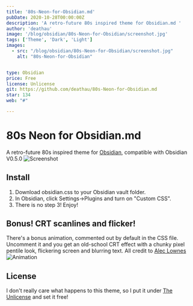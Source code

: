 ```yaml
---
title: '80s-Neon-for-Obsidian.md'
pubDate: 2020-10-28T00:00:00Z
description: 'A retro-future 80s inspired theme for Obsidian.md '
author: 'deathau'
image: '/blog/obsidian/80s-Neon-for-Obsidian/screenshot.jpg'
tags: ['Theme', 'Dark', 'Light']
images:
  - src: "/blog/obsidian/80s-Neon-for-Obsidian/screenshot.jpg"
    alt: "80s-Neon-for-Obsidian"


type: Obsidian
price: Free
license: Unlicense 
git: https://github.com/deathau/80s-Neon-for-Obsidian.md
star: 134
web: "#"

---
```


# 80s Neon for Obsidian.md
A retro-future 80s inspired theme for [Obsidian](https://obsidian.md/), compatible with Obsidian V0.5.0
![Screenshot](/blog/obsidian/80s-Neon-for-Obsidian/screenshot.jpg)

## Install
1. Download obsidian.css to your Obsidian vault folder.
2. In Obsidian, click Settings->Plugins and turn on "Custom CSS".
3. There is no step 3! Enjoy!

## Bonus! CRT scanlines and flicker!
There's a bonus animation, commented out by default in the CSS file.  
Uncomment it and you get an old-school CRT effect with a chunky pixel pentile look,
flickering screen and blurring text. All credit to [Alec Lownes](http://aleclownes.com/2017/02/01/crt-display.html)
![Animation](/blog/obsidian/80s-Neon-for-Obsidian/animation.gif)

## License
I don't really care what happens to this theme, so I put it under [The Unlicense](./LICENSE) and set it free!

